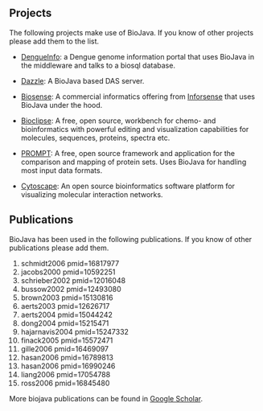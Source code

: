 == Projects ==
The following projects make use of BioJava. If you know of other projects please add them to the list.

* [http://www.dengueinfo.org/dengueinfo DengueInfo]: a Dengue genome information portal that uses BioJava in the middleware and talks to a biosql database.

* [http://www.derkholm.net/thomas/dazzle Dazzle]: A BioJava based DAS server.

* [http://www.inforsense.com/biosense.html Biosense]: A commercial informatics offering from [http://www.inforsense.com/ Inforsense] that uses BioJava under the hood.

* [http://www.bioclipse.net Bioclipse]: A free, open source, workbench for chemo- and bioinformatics with powerful editing and visualization capabilities for molecules, sequences, proteins, spectra etc.

* [http://webclu.bio.wzw.tum.de/prompt PROMPT]: A free, open source framework and application for the comparison and mapping of protein sets. Uses BioJava for handling most input data formats.

* [http://www.cytoscape.org Cytoscape]: An open source bioinformatics software platform for visualizing molecular interaction networks.

== Publications ==
BioJava has been used in the following publications. If you know of other publications please add them.

<biblio>
#schmidt2006 pmid=16817977
#jacobs2000 pmid=10592251
#schrieber2002 pmid=12016048
#bussow2002 pmid=12493080
#brown2003 pmid=15130816
#aerts2003 pmid=12626717
#aerts2004 pmid=15044242
#dong2004 pmid=15215471
#hajarnavis2004 pmid=15247332
#finack2005 pmid=15572471
#gille2006 pmid=16469097
#hasan2006 pmid=16789813
#hasan2006 pmid=16990246
#liang2006 pmid=17054788
#ross2006 pmid=16845480
</biblio>

More biojava publications can be found in [http://scholar.google.com/scholar?q=biojava Google Scholar].